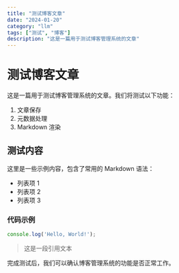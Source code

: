 ```yaml
---
title: "测试博客文章"
date: "2024-01-20"
category: "llm"
tags: ["测试", "博客"]
description: "这是一篇用于测试博客管理系统的文章"
---
```


# 测试博客文章

这是一篇用于测试博客管理系统的文章。我们将测试以下功能：

1. 文章保存
2. 元数据处理
3. Markdown 渲染

## 测试内容

这里是一些示例内容，包含了常用的 Markdown 语法：

- 列表项 1
- 列表项 2
- 列表项 3

### 代码示例

```javascript
console.log('Hello, World!');
```

> 这是一段引用文本

完成测试后，我们可以确认博客管理系统的功能是否正常工作。